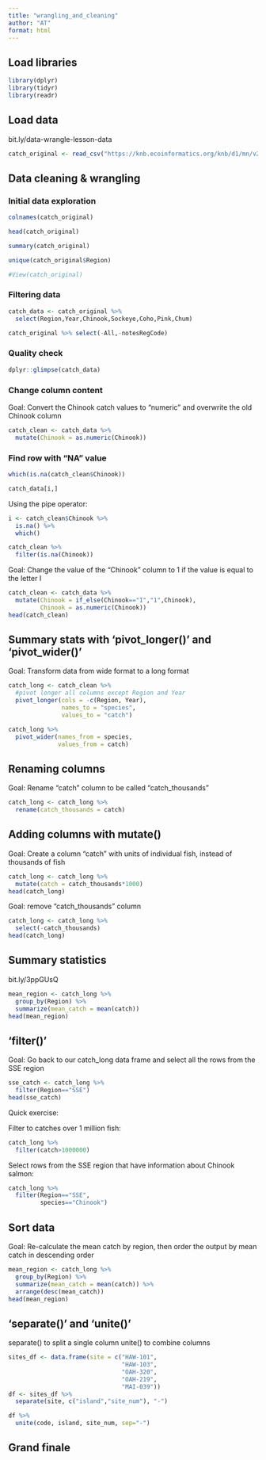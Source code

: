 ```yaml
---
title: "wrangling_and_cleaning"
author: "AT"
format: html
---
```


## Load libraries
```r
library(dplyr)
library(tidyr)
library(readr)
```


## Load data

bit.ly/data-wrangle-lesson-data

```r
catch_original <- read_csv("https://knb.ecoinformatics.org/knb/d1/mn/v2/object/df35b.302.1")
```


## Data cleaning & wrangling

### Initial data exploration

```r
colnames(catch_original)
```

```r
head(catch_original)
```

```r
summary(catch_original)
```

```r
unique(catch_original$Region)
```

```r
#View(catch_original)
```

### Filtering data

```r
catch_data <- catch_original %>% 
  select(Region,Year,Chinook,Sockeye,Coho,Pink,Chum)
```

```r
catch_original %>% select(-All,-notesRegCode)
```

### Quality check

```r
dplyr::glimpse(catch_data)
```

### Change column content

Goal: Convert the Chinook catch values to "numeric" and overwrite the old Chinook column

```r
catch_clean <- catch_data %>% 
  mutate(Chinook = as.numeric(Chinook))
```

### Find row with "NA" value

```r
which(is.na(catch_clean$Chinook))
```

```r
catch_data[i,]
```

Using the pipe operator:

```r
i <- catch_clean$Chinook %>% 
  is.na() %>% 
  which()
```

```r
catch_clean %>% 
  filter(is.na(Chinook))
```

Goal: Change the value of the "Chinook" column to 1 if the value is equal to the letter I

```r
catch_clean <- catch_data %>% 
  mutate(Chinook = if_else(Chinook=="I","1",Chinook),
         Chinook = as.numeric(Chinook))
head(catch_clean)
```

## Summary stats with 'pivot_longer()' and 'pivot_wider()'

Goal: Transform data from wide format to a long format

```r
catch_long <- catch_clean %>% 
  #pivot longer all columns except Region and Year
  pivot_longer(cols = -c(Region, Year),
               names_to = "species",
               values_to = "catch")
```

```r
catch_long %>% 
  pivot_wider(names_from = species,
              values_from = catch)
```

## Renaming columns

Goal: Rename "catch" column to be called "catch_thousands"

```r
catch_long <- catch_long %>% 
  rename(catch_thousands = catch)
```

## Adding columns with mutate()

Goal: Create a column "catch" with units of individual fish, instead of thousands of fish

```r
catch_long <- catch_long %>% 
  mutate(catch = catch_thousands*1000)
head(catch_long)
```

Goal: remove "catch_thousands" column

```r
catch_long <- catch_long %>% 
  select(-catch_thousands)
head(catch_long)
```

## Summary statistics

bit.ly/3ppGUsQ

```r
mean_region <- catch_long %>% 
  group_by(Region) %>% 
  summarize(mean_catch = mean(catch))
head(mean_region)
```

## 'filter()'

Goal: Go back to our catch_long data frame and select all the rows from the SSE region

```r
sse_catch <- catch_long %>% 
  filter(Region=="SSE")
head(sse_catch)
```

Quick exercise:

Filter to catches over 1 million fish:

```r
catch_long %>% 
  filter(catch>1000000)
```

Select rows from the SSE region that have information about Chinook salmon:

```r
catch_long %>% 
  filter(Region=="SSE",
         species=="Chinook")
```

## Sort data

Goal: Re-calculate the mean catch by region, then order the output by mean catch in descending order

```r
mean_region <- catch_long %>% 
  group_by(Region) %>% 
  summarize(mean_catch = mean(catch)) %>% 
  arrange(desc(mean_catch))
head(mean_region)
```

## 'separate()' and 'unite()'

separate() to split a single column
unite() to combine columns

```r
sites_df <- data.frame(site = c("HAW-101",
                                "HAW-103",
                                "OAH-320",
                                "OAH-219",
                                "MAI-039"))
df <- sites_df %>% 
  separate(site, c("island","site_num"), "-")
```

```r
df %>% 
  unite(code, island, site_num, sep="-")
```

## Grand finale

```r

```

